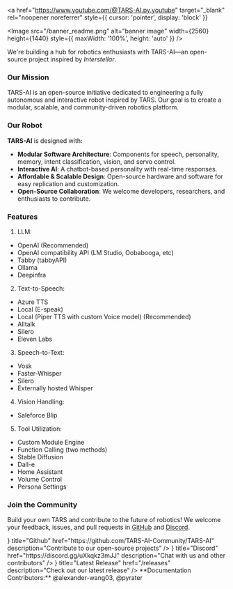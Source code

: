 
<a 
  href="https://www.youtube.com/@TARS-AI.py.youtube" 
  target="_blank" 
  rel="noopener noreferrer"
  style={{ cursor: 'pointer', display: 'block' }}
>
  <Image 
    src="/banner_readme.png" 
    alt="banner image" 
    width={2560}
    height={1440}
    style={{ maxWidth: '100%', height: 'auto' }} 
  />
</a>

We're building a hub for robotics enthusiasts with TARS-AI—an open-source project inspired by *Interstellar*.

### Our Mission
TARS-AI is an open-source initiative dedicated to engineering a fully autonomous and interactive robot inspired by TARS. Our goal is to create a modular, scalable, and community-driven robotics platform.

### Our Robot
**TARS-AI** is designed with:
- **Modular Software Architecture**: Components for speech, personality, memory, intent classification, vision, and servo control.
- **Interactive AI**: A chatbot-based personality with real-time responses.
- **Affordable & Scalable Design**: Open-source hardware and software for easy replication and customization.
- **Open-Source Collaboration**: We welcome developers, researchers, and enthusiasts to contribute.

### Features
1. LLM:
- OpenAI (Recommended)
- OpenAI compatibility API (LM Studio, Oobabooga, etc)
- Tabby (tabbyAPI)
- Ollama
- Deepinfra

2. Text-to-Speech:
- Azure TTS
- Local (E-speak)
- Local (Piper TTS with custom Voice model) (Recommended)
- Alltalk
- Silero
- Eleven Labs

3. Speech-to-Text:
- Vosk
- Faster-Whisper
- Silero
- Externally hosted Whisper

4. Vision Handling:
- Saleforce Blip

5. Tool Utilization:
- Custom Module Engine
- Function Calling (two methods)
- Stable Diffusion
- Dall-e
- Home Assistant
- Volume Control
- Persona Settings

### Join the Community
Build your own TARS and contribute to the future of robotics! We welcome your feedback, issues, and pull requests in [GitHub](https://github.com/TARS-AI-Community/TARS-AI) and [Discord](https://discord.gg/uXkqkz3mJJ).

<Cards>
  <Cards.Card
    icon={<FaGithub />}
    title="Github"
    href="https://github.com/TARS-AI-Community/TARS-AI"
    description="Contribute to our open-source projects"
  />
  <Cards.Card
    icon={<FaDiscord />}
    title="Discord"
    href="https://discord.gg/uXkqkz3mJJ"
    description="Chat with us and other contributors"
  />
  <Cards.Card
    icon={<FaRobot />}
    title="Latest Release"
    href="/releases"
    description="Check out our latest release"
  />
</Cards>

<Callout type="default" emoji="👉">
  **Documentation Contributors:** @alexander-wang03, @pyrater
</Callout>

